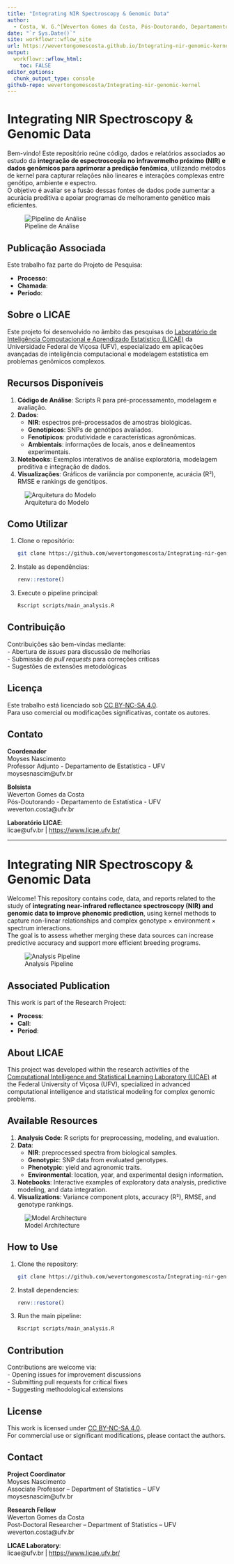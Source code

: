 ```yaml
---
title: "Integrating NIR Spectroscopy & Genomic Data"
author: 
  - Costa, W. G.^[Weverton Gomes da Costa, Pós-Doutorando, Departamento de Estatística - Universidade Federal de Viçosa, wevertonufv@gmail.com]
date: "`r Sys.Date()`"
site: workflowr::wflow_site
url: https://wevertongomescosta.github.io/Integrating-nir-genomic-kernel/
output:
  workflowr::wflow_html:
    toc: FALSE
editor_options:
  chunk_output_type: console
github-repo: wevertongomescosta/Integrating-nir-genomic-kernel
---
```


# Integrating NIR Spectroscopy & Genomic Data

Bem-vindo! Este repositório reúne código, dados e relatórios associados ao estudo da **integração de espectroscopia no infravermelho próximo (NIR) e dados genômicos para aprimorar a predição fenômica**, utilizando métodos de kernel para capturar relações não lineares e interações complexas entre genótipo, ambiente e espectro.  
O objetivo é avaliar se a fusão dessas fontes de dados pode aumentar a acurácia preditiva e apoiar programas de melhoramento genético mais eficientes.

![Pipeline de Análise](images/analysis_pipeline.png)

## Publicação Associada

Este trabalho faz parte do Projeto de Pesquisa:

- **Processo**:  
- **Chamada**:  
- **Período**:  

## Sobre o LICAE

Este projeto foi desenvolvido no âmbito das pesquisas do [Laboratório de Inteligência Computacional e Aprendizado Estatístico (LICAE)](https://www.licae.ufv.br/) da Universidade Federal de Viçosa (UFV), especializado em aplicações avançadas de inteligência computacional e modelagem estatística em problemas genômicos complexos.

## Recursos Disponíveis

1. **Código de Análise**: Scripts R para pré-processamento, modelagem e avaliação.  
2. **Dados**:  
   - **NIR**: espectros pré-processados de amostras biológicas.  
   - **Genotípicos**: SNPs de genótipos avaliados.  
   - **Fenotípicos**: produtividade e características agronômicas.  
   - **Ambientais**: informações de locais, anos e delineamentos experimentais.  
3. **Notebooks**: Exemplos interativos de análise exploratória, modelagem preditiva e integração de dados.  
4. **Visualizações**: Gráficos de variância por componente, acurácia (R²), RMSE e rankings de genótipos.

![Arquitetura do Modelo](images/model_architecture.png)

## Como Utilizar

1. Clone o repositório:  
   ```bash
   git clone https://github.com/wevertongomescosta/Integrating-nir-genomic-kernel.git
   ```
2. Instale as dependências:  
   ```r
   renv::restore()
   ```
3. Execute o pipeline principal:  
   ```bash
   Rscript scripts/main_analysis.R
   ```

## Contribuição

Contribuições são bem-vindas mediante:  
- Abertura de *issues* para discussão de melhorias  
- Submissão de *pull requests* para correções críticas  
- Sugestões de extensões metodológicas

## Licença

Este trabalho está licenciado sob [CC BY-NC-SA 4.0](https://creativecommons.org/licenses/by-nc-sa/4.0/).  
Para uso comercial ou modificações significativas, contate os autores.

## Contato

**Coordenador**  
Moyses Nascimento  
Professor Adjunto - Departamento de Estatística - UFV  
moysesnascim@ufv.br  

**Bolsista**  
Weverton Gomes da Costa  
Pós-Doutorando - Departamento de Estatística - UFV  
weverton.costa@ufv.br  

**Laboratório LICAE**:  
licae@ufv.br | [https://www.licae.ufv.br/](https://www.licae.ufv.br/)


---

# Integrating NIR Spectroscopy & Genomic Data

Welcome! This repository contains code, data, and reports related to the study of **integrating near-infrared reflectance spectroscopy (NIR) and genomic data to improve phenomic prediction**, using kernel methods to capture non-linear relationships and complex genotype × environment × spectrum interactions.  
The goal is to assess whether merging these data sources can increase predictive accuracy and support more efficient breeding programs.

![Analysis Pipeline](images/analysis_pipeline.png)

## Associated Publication

This work is part of the Research Project:

- **Process**:  
- **Call**:  
- **Period**:  

## About LICAE

This project was developed within the research activities of the [Computational Intelligence and Statistical Learning Laboratory (LICAE)](https://www.licae.ufv.br/) at the Federal University of Viçosa (UFV), specialized in advanced computational intelligence and statistical modeling for complex genomic problems.

## Available Resources

1. **Analysis Code**: R scripts for preprocessing, modeling, and evaluation.  
2. **Data**:  
   - **NIR**: preprocessed spectra from biological samples.  
   - **Genotypic**: SNP data from evaluated genotypes.  
   - **Phenotypic**: yield and agronomic traits.  
   - **Environmental**: location, year, and experimental design information.  
3. **Notebooks**: Interactive examples of exploratory data analysis, predictive modeling, and data integration.  
4. **Visualizations**: Variance component plots, accuracy (R²), RMSE, and genotype rankings.

![Model Architecture](images/model_architecture.png)

## How to Use

1. Clone the repository:  
   ```bash
   git clone https://github.com/wevertongomescosta/Integrating-nir-genomic-kernel.git
   ```
2. Install dependencies:  
   ```r
   renv::restore()
   ```
3. Run the main pipeline:  
   ```bash
   Rscript scripts/main_analysis.R
   ```

## Contribution

Contributions are welcome via:  
- Opening issues for improvement discussions  
- Submitting pull requests for critical fixes  
- Suggesting methodological extensions

## License

This work is licensed under [CC BY-NC-SA 4.0](https://creativecommons.org/licenses/by-nc-sa/4.0/).  
For commercial use or significant modifications, please contact the authors.

## Contact

**Project Coordinator**  
Moyses Nascimento  
Associate Professor – Department of Statistics – UFV  
moysesnascim@ufv.br  

**Research Fellow**  
Weverton Gomes da Costa  
Post-Doctoral Researcher – Department of Statistics – UFV  
weverton.costa@ufv.br  

**LICAE Laboratory**:  
licae@ufv.br | [https://www.licae.ufv.br/](https://www.licae.ufv.br/)
